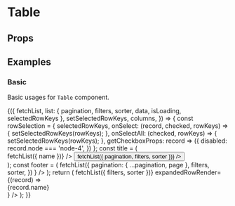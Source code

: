 
<Meta title="Components/Table" component={Table} />

# Table

## Props

<Props of={Table} />

## Examples

### Basic

Basic usages for `Table` component.

<Preview>
  <Story name="basic table">
    <TableDataWrapper>
      {({
        fetchList,
        list: { pagination, filters, sorter, data, isLoading, selectedRowKeys },
        setSelectedRowKeys,
        columns,
      }) => {
        const rowSelection = {
          selectedRowKeys,
          onSelect: (record, checked, rowKeys) => {
            setSelectedRowKeys(rowKeys);
          },
          onSelectAll: (checked, rowKeys) => {
            setSelectedRowKeys(rowKeys);
          },
          getCheckboxProps: record => ({
            disabled: record.node === 'node-4',
          })
        };
        const title = (
          <div style={{ display: "flex" }}>
            <InputSearch
              style={{ flex: 1 }}
              placeholder="please input a word"
              onSearch={(name) => fetchList({ name })}
            />
            <Button
              style={{ marginLeft: 12 }}
              icon="refresh"
              type="flat"
              onClick={() => fetchList({ pagination, filters, sorter })}
            />
          </div>
        );
        const footer = (
          <Pagination
            {...pagination}
            onChange={(page) =>
              fetchList({
                pagination: { ...pagination, page },
                filters,
                sorter,
              })
            }
          />
        );
        return (
          <Table
            rowKey="name"
            columns={columns}
            filters={filters}
            sorter={sorter}
            dataSource={data}
            loading={isLoading}
            rowSelection={rowSelection}
            title={title}
            footer={footer}
            onChange={(filters, sorter) => fetchList({ filters, sorter })}
            expandedRowRender={(record) => <div>{record.name}</div>}
          />
        );
      }}
    </TableDataWrapper>
  </Story>
</Preview>
